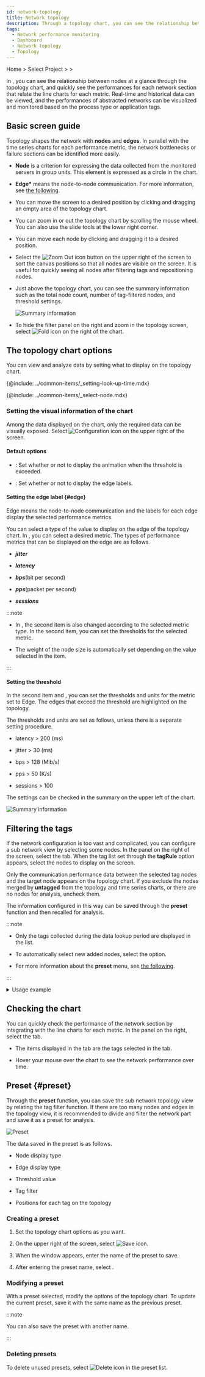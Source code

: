 ```yaml
---
id: network-topology
title: Network topology
description: Through a topology chart, you can see the relationship between nodes and quickly see the performance for each network section.
tags:
  - Network performance monitoring
  - Dashboard
  - Network topology
  - Topology
---
```


Home > Select Project > <Cmdname sid="dashboard" className="uitext" /> > <Cmdname sid="MNU06848" className="uitext" />

In <Cmdname sid="MNU06848" className="uitext" />, you can see the relationship between nodes at a glance through the topology chart, and quickly see the performances for each network section that relate the line charts for each metric. Real-time and historical data can be viewed, and the performances of abstracted networks can be visualized and monitored based on the process type or application tags.

## Basic screen guide

Topology shapes the network with **nodes** and **edges**. In parallel with the time series charts for each performance metric, the network bottlenecks or failure sections can be identified more easily.

<ImgLang img="npm-dashboad-network-topology.png" desc="Network topology" />

-   **Node** is a criterion for expressing the data collected from the monitored servers in group units. This element is expressed as a circle in the chart.

-   **Edge\*** means the node-to-node communication. For more information, see [the following](#edge).

-   You can move the screen to a desired position by clicking and dragging an empty area of the topology chart.

-   You can zoom in or out the topology chart by scrolling the mouse wheel. You can also use the slide tools at the lower right corner.

-   You can move each node by clicking and dragging it to a desired position.

-   Select the ![Zoom Out icon](/img/ic-fit-content.svg) button on the upper right of the screen to sort the canvas positions so that all nodes are visible on the screen. It is useful for quickly seeing all nodes after filtering tags and repositioning nodes.

-   Just above the topology chart, you can see the summary information such as the total node count, number of tag-filtered nodes, and threshold settings. 

    ![Summary information](/img/npm-dashboad-network-topology-status-summary.png)

-   To hide the filter panel on the right and zoom in the topology screen, select ![Fold icon](/img/ic-menu-fold.svg) on the right of the chart.

## The topology chart options

You can view and analyze data by setting what to display on the topology chart.

<!-- 조회 시간 설정하기-->

{@include: ../common-items/_setting-look-up-time.mdx}

<!-- 노드 선택하기-->

{@include: ../common-items/_select-node.mdx}

### Setting the visual information of the chart

Among the data displayed on the chart, only the required data can be visually exposed. Select ![Configuration icon](/img/ico-setting.svg) on the upper right of the screen.

<ImgLang img="npm-dashboard-settings-popup.png" desc="Settings" />

#### Default options

-   <Cmdname sid="ITM06842" className="uitext" />: Set whether or not to display the animation when the threshold is exceeded.

-   <Cmdname sid="ITM06843" className="uitext" />: Set whether or not to display the edge labels.

#### Setting the edge label {#edge}

Edge means the node-to-node communication and the labels for each edge display the selected performance metrics.

<ImgLang img="npm-dashboard-topology-edge.png" desc="Edge" />

You can select a type of the value to display on the edge of the topology chart. In <Cmdname sid="ITM07578" className="uitext" />, you can select a desired metric. The types of performance metrics that can be displayed on the edge are as follows.

-   **_jitter_**

-   **_latency_**

-   **_bps_**(bit per second)

-   **_pps_**(packet per second)

-   **_sessions_**

:::note

-   In <Cmdname sid="MNU06813" className="uitext" />, the second item is also changed according to the selected metric type. In the second item, you can set the thresholds for the selected metric.

    <ImgLang img='npm-dashboard-settings-threshold.png' desc='Threshold setting' />

-   The weight of the node size is automatically set depending on the value selected in the <Cmdname sid="ITM07578" className="uitext" /> item.

:::

#### Setting the threshold

In the second item and <Cmdname sid="TTL06840" className="uitext" />, you can set the thresholds and units for the metric set to Edge. The edges that exceed the threshold are highlighted on the topology. 

The thresholds and units are set as follows, unless there is a separate setting procedure. 

-   latency > 200 (ms)

-   jitter > 30 (ms)

-   bps > 128 (Mib/s)

-   pps > 50 (K/s)

-   sessions > 100

The settings can be checked in the summary on the upper left of the chart.

![Summary information](/img/npm-dashboad-network-topology-status-summary.png)

## Filtering the tags

If the network configuration is too vast and complicated, you can configure a sub network view by selecting some nodes. In the panel on the right of the screen, select the <Cmdname sid="filter" className="uitext" /> tab. When the tag list set through the **tagRule** option appears, select the nodes to display on the screen.

<ImgLang img="npm-dashboard-topology-tag-filtering.png" desc="" />

Only the communication performance data between the selected tag nodes and the target node appears on the topology chart. If you exclude the nodes merged by **untagged** from the topology and time series charts, or there are no nodes for analysis, uncheck them.

The information configured in this way can be saved through the **preset** function and then recalled for analysis.

:::note

-   Only the tags collected during the data lookup period are displayed in the list.

-   To automatically select new added nodes, select the <Cmdname sid="DSC06824" className="uitext" /> option.

-   For more information about the **preset** menu, see [the following](#preset).

:::

<details>
<summary>Usage example</summary>

**To display only some nodes out of all nodes, follow the steps below.**

1.  In the panel on the right of the screen, select the <Cmdname sid="filter" className="uitext" /> tab.

2.  Release the <Cmdname sid="ITM06846" className="uitext" /> option and then disable the <Cmdname sid="DSC06824" className="uitext" /> option.

3.  Select or deselect nodes in the topology chart. You can easily find the desired node by searching for the tag name or using the sorting function (![Sort icon](/img/ic-sort-up.svg)).

4.  At the bottom of the screen, select <Cmdname sid="apply" className="uitext" />.

<ImgLang img="npm-dashboard-topology-tag-filtering-01.png" desc="Usage example 1" />

:::note

If you select the <Cmdname sid="ITM06846" className="uitext" /> option and then unselect some nodes, <Cmdname sid="ITM06846" className="uitext" /> is automatically deselected.

:::

</details>

## Checking the chart

You can quickly check the performance of the network section by integrating with the line charts for each metric. In the panel on the right, select the <Cmdname sid="chart" className="uitext" /> tab.

<ImgLang img='npm-dashboad-network-topology-chart.png' desc='Chart' />

-   The items displayed in the <Cmdname sid="chart" className="uitext" /> tab are the tags selected in the <Cmdname sid="filter" className="uitext" /> tab.

-   Hover your mouse over the chart to see the network performance over time.

## Preset {#preset}

Through the **preset** function, you can save the sub network topology view by relating the tag filter function. If there are too many nodes and edges in the topology view, it is recommended to divide and filter the network part and save it as a preset for analysis.

![Preset](/img/npm-dashboard-topology-preset.png)

The data saved in the preset is as follows.

-   Node display type

-   Edge display type

-   Threshold value

-   Tag filter

-   Positions for each tag on the topology

### Creating a preset

1.  Set the topology chart options as you want.

2.  On the upper right of the screen, select ![Save icon](/img/ic-save.svg).

3.  When the <Cmdname sid="save_preset" className="uitext" /> window appears, enter the name of the preset to save.

    <ImgLang img='npm-dashboard-topology-save-preset.png' desc='Save Preset' />

4.  After entering the preset name, select <Cmdname sid="save" className="uitext" />.

### Modifying a preset

With a preset selected, modify the options of the topology chart. To update the current preset, save it with the same name as the previous preset.

:::note

You can also save the preset with another name.

:::

### Deleting presets

To delete unused presets, select ![Delete icon](/img/ico-remove.svg) in the preset list.
